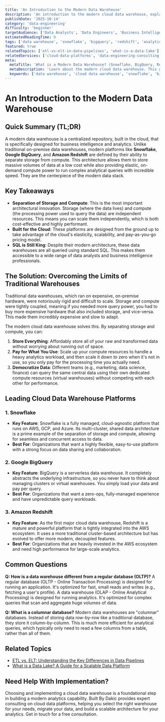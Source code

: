 ```yaml
---
title: 'An Introduction to the Modern Data Warehouse'
description: 'An introduction to the modern cloud data warehouse, explaining its architecture and the benefits of platforms like Snowflake, Google BigQuery, and Amazon Redshift.'
publishDate: '2025-10-14'
category: 'data-engineering'
difficulty: 'beginner'
targetAudience: ['Data Analysts', 'Data Engineers', 'Business Intelligence Professionals']
estimatedReadingTime: 9
tags: ['data warehouse', 'snowflake', 'bigquery', 'redshift', 'analytics']
featured: true
relatedTopics: ['etl-vs-elt-in-data-pipelines', 'what-is-a-data-lake']
relatedServices: ['cloud-data-platforms', 'data-engineering-consulting']
meta:
  metaTitle: 'What is a Modern Data Warehouse? (Snowflake, BigQuery, Redshift)'
  metaDescription: 'Learn about the modern cloud data warehouse. This guide explains the architecture and benefits of platforms like Snowflake, Google BigQuery, and Amazon Redshift.'
  keywords: ['data warehouse', 'cloud data warehouse', 'snowflake', 'bigquery', 'redshift']
---
```


# An Introduction to the Modern Data Warehouse

## Quick Summary (TL;DR)

A modern data warehouse is a centralized repository, built in the cloud, that is specifically designed for business intelligence and analytics. Unlike traditional on-premise data warehouses, modern platforms like **Snowflake**, **Google BigQuery**, and **Amazon Redshift** are defined by their ability to separate storage from compute. This architecture allows them to store massive volumes of data at a low cost while also providing elastic, on-demand compute power to run complex analytical queries with incredible speed. They are the centerpiece of the modern data stack.

## Key Takeaways

- **Separation of Storage and Compute**: This is the most important architectural innovation. Storage (where the data lives) and compute (the processing power used to query the data) are independent resources. This means you can scale them independently, which is both cost-effective and highly performant.
- **Built for the Cloud**: These platforms are designed from the ground up to take advantage of the cloud's elasticity, scalability, and pay-as-you-go pricing model.
- **SQL is Still King**: Despite their modern architecture, these data warehouses are all queried using standard SQL. This makes them accessible to a wide range of data analysts and business intelligence professionals.

## The Solution: Overcoming the Limits of Traditional Warehouses

Traditional data warehouses, which ran on expensive, on-premise hardware, were notoriously rigid and difficult to scale. Storage and compute were tightly coupled, meaning if you needed more query power, you had to buy more expensive hardware that also included storage, and vice-versa. This made them incredibly expensive and slow to adapt.

The modern cloud data warehouse solves this. By separating storage and compute, you can:

1.  **Store Everything**: Affordably store all of your raw and transformed data without worrying about running out of space.
2.  **Pay for What You Use**: Scale up your compute resources to handle a heavy analytics workload, and then scale it down to zero when it's not in use, so you only pay for the processing time you actually need.
3.  **Democratize Data**: Different teams (e.g., marketing, data science, finance) can query the same central data using their own dedicated compute resources (virtual warehouses) without competing with each other for performance.

## Leading Cloud Data Warehouse Platforms

### 1. Snowflake

- **Key Feature**: Snowflake is a fully managed, cloud-agnostic platform that runs on AWS, GCP, and Azure. Its multi-cluster, shared data architecture is a prime example of the separation of storage and compute, allowing for seamless and concurrent access to data.
- **Best For**: Organizations that want a highly flexible, easy-to-use platform with a strong focus on data sharing and collaboration.

### 2. Google BigQuery

- **Key Feature**: BigQuery is a serverless data warehouse. It completely abstracts the underlying infrastructure, so you never have to think about managing clusters or virtual warehouses. You simply load your data and pay per query.
- **Best For**: Organizations that want a zero-ops, fully-managed experience and have unpredictable query workloads.

### 3. Amazon Redshift

- **Key Feature**: As the first major cloud data warehouse, Redshift is a mature and powerful platform that is tightly integrated into the AWS ecosystem. It uses a more traditional cluster-based architecture but has evolved to offer more modern, decoupled features.
- **Best For**: Organizations that are heavily invested in the AWS ecosystem and need high performance for large-scale analytics.

## Common Questions

**Q: How is a data warehouse different from a regular database (OLTP)?**
A regular database (OLTP - Online Transaction Processing) is designed for running an application. It's optimized for fast, small reads and writes (e.g., fetching a user's profile). A data warehouse (OLAP - Online Analytical Processing) is designed for running analytics. It's optimized for complex queries that scan and aggregate huge volumes of data.

**Q: What is a columnar database?**
Modern data warehouses are "columnar" databases. Instead of storing data row-by-row like a traditional database, they store it column-by-column. This is much more efficient for analytical queries, which typically only need to read a few columns from a table, rather than all of them.

## Related Topics

- [ETL vs. ELT: Understanding the Key Differences in Data Pipelines](/category/data-engineering/etl-vs-elt-in-data-pipelines)
- [What is a Data Lake? A Guide for a Scalable Data Platform](/category/data-engineering/what-is-a-data-lake)

## Need Help With Implementation?

Choosing and implementing a cloud data warehouse is a foundational step in building a modern analytics capability. Built By Dakic provides expert consulting on cloud data platforms, helping you select the right warehouse for your needs, migrate your data, and build a scalable architecture for your analytics. Get in touch for a free consultation.
